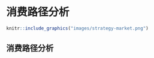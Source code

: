 # 消费路径分析{#consume_path}

```r
knitr::include_graphics("images/strategy-market.png")
```

## 消费路径分析

